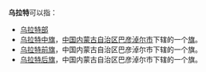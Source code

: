 '''乌拉特'''可以指：
* [[乌拉特部|乌拉特部]]
* [[乌拉特中旗|乌拉特中旗]]，[[中国|中国]][[内蒙古自治区|内蒙古自治区]][[巴彦淖尔市|巴彦淖尔市]]下辖的一个[[旗|旗]]。
* [[乌拉特前旗|乌拉特前旗]]，中国内蒙古自治区巴彦淖尔市下辖的一个旗。
* [[乌拉特后旗|乌拉特后旗]]，中国内蒙古自治区巴彦淖尔市下辖的一个旗。
{{disambig|Cat=三字中国地名消歧义}}